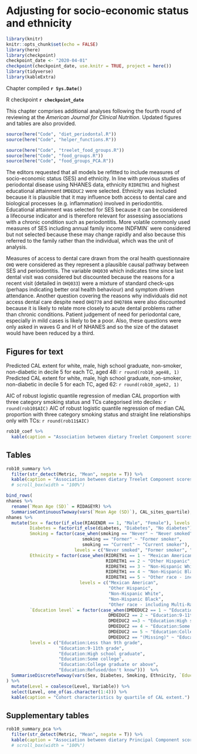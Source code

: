 # Adjusting for socio-economic status and ethnicity {#SES}

```{r setup, include = FALSE}
library(knitr)
knitr::opts_chunk$set(echo = FALSE)
library(here)
library(checkpoint)
checkpoint_date <- "2020-04-01"
checkpoint(checkpoint_date, use.knitr = TRUE, project = here())
library(tidyverse)
library(kableExtra)
```

Chapter compiled **`r Sys.Date()`**   

R checkpoint **`r checkpoint_date`**   

This chapter comprises additional analyses following the fourth round of reviewing at the _American Journal for Clinical Nutrition_. Updated figures and tables are also provided.

```{r prepare-modelling-dataset, include=FALSE}
source(here("Code", "diet_periodontal.R"))
source(here("Code", "helper_functions.R"))
```

```{r run-analyses, include=FALSE}
source(here("Code", "treelet_food_groups.R"))
source(here("Code", "food_groups.R"))
source(here("Code", "food_groups_PCA.R"))
```


The editors requested that all models be refitted to include measures of socio-economic status (SES) and ethnicity. In line with previous studies of periodontal disease using NHANES data, ethnicity `RIDRETH1` and highest educational attainment `DMDEDUC2` were selected. Ethnicity was included because it is plausible that it may influence both access to dental care and biological processes (e.g. inflammation) involved in periodontitis. Educational attainment was selected for SES because it can be considered a lifecourse indicator  and is therefore relevant for assessing associations with a chronic condition such as periodontitis. More volatile commonly used measures of SES including annual family income INDFMIN` were considered but not selected because these may change rapidly and also because this referred to the family rather than the individual, which was the unit of analysis.   

Measures of access to dental care drawn from the oral health questionnaire `OHQ` were considered as they represent a plausible causal pathway between SES and periodontitis. The variable `OHQ030` which indicates time since last dental visit was considered but discounted because the reasons for a recent visit (detailed in `OHQ033`) were a mixture of standard check-ups (perhaps indicating better oral health behaviour) and symptom driven attendance. Another question covering the reasons why individuals did not access dental care despite need `OHQ770` and `OHQ780A` were also discounted because it is likely to relate more closely to acute dental problems rather than chronic conditions. Patient judgement of need for periodontal care, especially in mild cases is likely to be a poor. Also, these questions were only asked in waves G and H of NHANES and so the size of the dataset would have been reduced by a third.


## Figures for text

Predicted CAL extent for white, male, high school graduate, non-smoker, non-diabetic in decile 5 for each TC, aged 48: `r round(rob10_age48, 1)`   
Predicted CAL extent for white, male, high school graduate, non-smoker, non-diabetic in decile 5 for each TC, aged 62: `r round(rob10_age62, 1)`  


AIC of robust logistic quantile regression of median CAL proportion with three category smoking status and TCs categorised into deciles: `r round(rob10$AIC)`
AIC of robust logistic quantile regression of median CAL proportion with three category smoking status and straight line relationships only with TCs: `r round(rob11$AIC)`

```{r selected robust-coefficients-SES}
rob10_coef %>% 
  kable(caption = "Association between dietary Treelet Component scores, adjustment variables and extent of clinical attachment loss.")

```


## Tables

```{r robust-coefficients-SES}
rob10_summary %>% 
  filter(str_detect(Metric, "Mean", negate = T)) %>% 
  kable(caption = "Association between dietary Treelet Component scores and extent of clinical attachment loss (CAL).") #%>% 
  # scroll_box(width = "100%")
```

```{r descriptive-stats-by-CAL-quartile-SES}
bind_rows(
nhanes %>% 
  rename(`Mean Age (SD)` = RIDAGEYR) %>% 
  SummariseContinuousTwoway(vars(`Mean Age (SD)`), CAL_sites_quartile),
nhanes %>%
  mutate(Sex = factor(if_else(RIAGENDR == 1, "Male", "Female"), levels = c("Male", "Female")),
         Diabetes = factor(if_else(diabetes, "Diabetes", "No diabetes"), levels = c("No diabetes", "Diabetes")),
         Smoking = factor(case_when(smoking == "Never" ~ "Never smoked",
                             smoking == "Former" ~ "Former smoker",
                             smoking == "Current" ~ "Current smoker"), 
                          levels = c("Never smoked", "Former smoker", "Current smoker")),
         Ethnicity = factor(case_when(RIDRETH1 == 1 ~ "Mexican American",
                                      RIDRETH1 == 2 ~ "Other Hispanic",
                                      RIDRETH1 == 3 ~ "Non-Hispanic White",
                                      RIDRETH1 == 4 ~ "Non-Hispanic Black",
                                      RIDRETH1 == 5 ~ "Other race - including Multi-Racial"),
                            levels = c("Mexican American",
                                       "Other Hispanic",
                                       "Non-Hispanic White",
                                       "Non-Hispanic Black",
                                       "Other race - including Multi-Racial")),
         `Education level` = factor(case_when(DMDEDUC2 == 1 ~ "Education:Less than 9th grade",
                                       DMDEDUC2 == 2 ~ "Education:9-11th grade",
                                       DMDEDUC2 ==3 ~ "Education:High school graduate",
                                       DMDEDUC2 == 4 ~ "Education:Some college",
                                       DMDEDUC2 == 5 ~ "Education:College graduate or above",
                                       DMDEDUC2 == "(Missing)" ~ "Education:Refused/don't know"),
         levels = c("Education:Less than 9th grade", 
                    "Education:9-11th grade", 
                    "Education:High school graduate", 
                    "Education:Some college", 
                    "Education:College graduate or above",
                    "Education:Refused/don't know")))  %>% 
  SummariseDiscreteTwoway(vars(Sex, Diabetes, Smoking, Ethnicity, `Education level`), CAL_sites_quartile)
) %>% 
  mutate(Level = coalesce(Level, Variable)) %>% 
  select(Level, one_of(as.character(1:4))) %>% 
  kable(caption = "Cohort characteristics by quartile of CAL extent.")

```

## Supplementary tables

```{r robust-coefficients-PCA-SES}
rob10_summary_pca %>% 
  filter(str_detect(Metric, "Mean", negate = T)) %>% 
  kable(caption = "Association between dietary Principal Component scores and extent of clinical attachment loss (CAL).") #%>% 
  # scroll_box(width = "100%")
```
